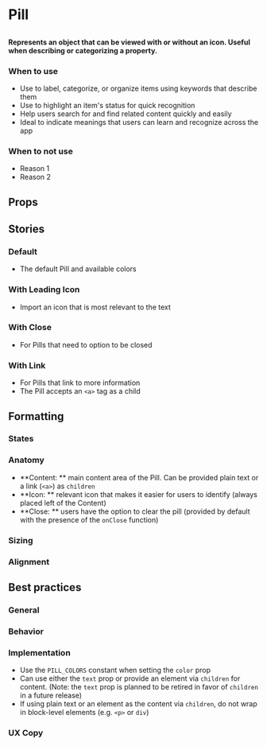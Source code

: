 
# Pill

##

<h4>
  Represents an object that can be viewed with or without an icon. Useful when describing or categorizing a property.
</h4>

<Canvas>
  <Story id="components-pill--default" />
</Canvas>

### When to use 
- Use to label, categorize, or organize items using keywords that describe them
- Use to highlight an item's status for quick recognition 
- Help users search for and find related content quickly and easily
- Ideal to indicate meanings that users can learn and recognize across the app

### When to not use
- Reason 1
- Reason 2

## Props

<ArgsTable of={Pill} />


## Stories

### Default
- The default Pill and available colors

<Canvas>
  <Story id="components-pill--default" />
</Canvas>

### With Leading Icon
- Import an icon that is most relevant to the text

<Canvas>
  <Story id="components-pill--with-leading-icon" />
</Canvas>

### With Close
- For Pills that need to option to be closed 

<Canvas>
  <Story id="components-pill--with-close" />
</Canvas>

### With Link
- For Pills that link to more information
- The Pill accepts an `<a>` tag as a child

<Canvas>
  <Story id="components-pill--with-link" />
</Canvas>


## Formatting

### States

### Anatomy 
- **Content: ** main content area of the Pill. Can be provided plain text or a link (`<a>`) as `children`
- **Icon: ** relevant icon that makes it easier for users to identify (always placed left of the Content)
- **Close: ** users have the option to clear the pill (provided by default with the presence of the `onClose` function)

### Sizing

### Alignment


## Best practices

### General

### Behavior

### Implementation
- Use the `PILL_COLORS` constant when setting the `color` prop
- Can use either the `text` prop or provide an element via `children` for content. (Note: the `text` prop is planned to be retired in favor of `children` in a future release)
- If using plain text or an element as the content via `children`, do not wrap in block-level elements (e.g. `<p>` or `div`) 

### UX Copy
